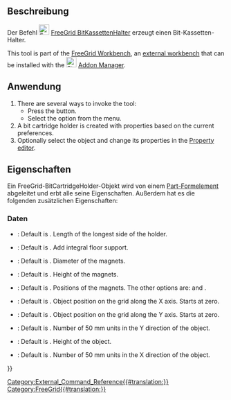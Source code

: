 <languages/>

<div lang="en" dir="ltr" class="mw-content-ltr">
{{Docnav
|[[FreeGrid_StorageBox|StorageBox]]
|[[FreeGrid_StorageGrid|StorageGrid]]
|[[FreeGrid_Workbench|FreeGrid]]
|IconL=FreeGrid_StorageBox.svg
|IconR=FreeGrid_StorageGrid.svg
|IconC=FreeGridWorkbench.svg
}}
</div>

<div lang="en" dir="ltr" class="mw-content-ltr">
{{GuiCommand
|Name=FreeGrid BitCartridgeHolder
|MenuLocation=FreeeGrid → Bit cartridge holder
|Workbenches=[[FreeGrid_Workbench|FreeGrid]]
|Version=
|SeeAlso=
}}
</div>

<span id="Description"></span>
==Beschreibung==

Der Befehl [[Image:FreeGrid_BitCartridgeHolder.svg|24px]] [[FreeGrid_BitCartridgeHolder/de|FreeGrid BitKassettenHalter]] erzeugt einen Bit-Kassetten-Halter.

<div lang="en" dir="ltr" class="mw-content-ltr">
This tool is part of the [[FreeGrid_Workbench|FreeGrid Workbench]], an [[External_workbenches|external workbench]] that can be installed with the [[Image:Std_AddonMgr.svg|24px]] [[Std_AddonMgr|Addon Manager]].
</div>

<span id="Usage"></span>
==Anwendung==

<div lang="en" dir="ltr" class="mw-content-ltr">
# There are several ways to invoke the tool:
#* Press the {{Button|[[Image:FreeGrid_BitCartridgeHolder.svg|16px]] [[FreeGrid_BitCartridgeHolder|Bit cartridge holder]]}} button.
#* Select the {{MenuCommand|FreeGrid → [[Image:FreeGrid_BitCartridgeHolder.svg|16px]] Bit cartridge holder}} option from the menu.
# A bit cartridge holder is created with properties based on the current preferences.
# Optionally select the object and change its properties in the [[Property_editor|Property editor]].
</div>

<span id="Properties"></span>
==Eigenschaften==

Ein FreeGrid-BitCartridgeHolder-Objekt wird von einem [[Part_Feature/de|Part-Formelement]] abgeleitet und erbt alle seine Eigenschaften. Außerdem hat es die folgenden zusätzlichen Eigenschaften:

<span id="Data"></span>
===Daten===

{{Properties_Title|Bit Cartridge Holder features}}

<div lang="en" dir="ltr" class="mw-content-ltr">
* {{PropertyData|Side Length|Length}}: Default is {{value|15.0 mm}}. Length of the longest side of the holder.
</div>

{{Properties_Title|Box features}}

<div lang="en" dir="ltr" class="mw-content-ltr">
* {{PropertyData|Floor Support|Bool}}: Default is {{TRUE}}. Add integral floor support.
</div>

{{Properties_Title|Magnet mount}}

<div lang="en" dir="ltr" class="mw-content-ltr">
* {{PropertyData|Magnet Diameter|Length}}: Default is {{Value|6 mm}}. Diameter of the magnets.
* {{PropertyData|Magnet Height|Length}}: Default is {{Value|2 mm}}. Height of the magnets.
* {{PropertyData|Magnet Option|Enumeration}}: Default is {{Value|allIntersections}}. Positions of the magnets. The other options are: {{Value|cornersOny}} and {{Value|noMagnets}}.
</div>

{{Properties_Title|Position on grid}}

<div lang="en" dir="ltr" class="mw-content-ltr">
* {{PropertyData|Position X|IntegerConstraint}}: Default is {{Value|0}}. Object position on the grid along the X axis. Starts at zero.
* {{PropertyData|Position Y|IntegerConstraint}}: Default is {{Value|0}}. Object position on the grid along the Y axis. Starts at zero.
</div>

{{Properties_Title|Size}}

<div lang="en" dir="ltr" class="mw-content-ltr">
* {{PropertyData|Depth|IntegerConstraint}}: Default is {{Value|1}}. Number of 50 mm units in the Y direction of the object.
* {{PropertyData|Height|Length}}: Default is {{Value|50 mm}}. Height of the object.
* {{PropertyData|Width|IntegerConstraint}}: Default is {{Value|1}}. Number of 50 mm units in the X direction of the object.
</div>


<div lang="en" dir="ltr" class="mw-content-ltr">
{{Docnav
|[[FreeGrid_StorageBox|StorageBox]]
|[[FreeGrid_StorageGrid|BitCartridgeHolder]]
|[[FreeGrid_Workbench|FreeGrid]]
|IconL=FreeGrid_StorageBox.svg
|IconR=FreeGrid_StorageGrid.svg
|IconC=FreeGridWorkbench.svg
}}
</div>

[[Category:External_Command_Reference{{#translation:}}]]
[[Category:FreeGrid{{#translation:}}]]
{{Userdocnavi{{#translation:}}}}